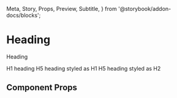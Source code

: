   Meta,
  Story,
  Props,
  Preview,
  Subtitle,
} from '@storybook/addon-docs/blocks';


<Meta title="Components/Heading" component={Heading}></Meta>

# Heading

<Subtitle>Heading</Subtitle>

<Preview  withSource="open">
  <Story name="Base">
    <Heading>H1 heading</Heading>
  </Story>
</Preview>

<Preview  withSource="open">
  <Story name="With as prop">
    <Heading as="h5">H5 heading styled as H1</Heading>
  </Story>
</Preview>

<Preview  withSource="open">
  <Story name="With variant">
    <Heading variant="h2" as="h5">H5 heading styled as H2</Heading>
  </Story>
</Preview>

## Component Props

<Props of={Heading} />
